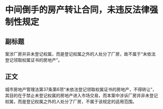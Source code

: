 # 中间倒手的房产转让合同，未违反法律强制性规定
## 副标题
案涉厂房并非未登记权属，而是登记权属之外的人处分了厂房，故不属于“未依法登记领取权属证书的房地产”。
## 正文
城市房地产管理法第37条第6项“未依法登记领取权属证书的房地产，不得转让”，其目的在于禁止未登记权属的房地产进入市场交易，而本案中涉诉厂房并非未登记权属，而是登记权属之外的人处分了厂房，不属于该规定的适用范围。